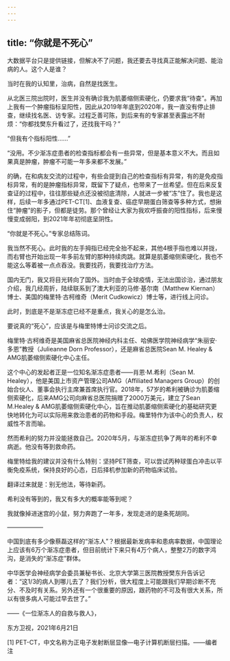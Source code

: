 ```yaml
---
---
---
```

title: “你就是不死心”
---




大数据平台只是提供链接，但解决不了问题，我还要去寻找真正能解决问题、能治病的人。这个人是谁？

当时在我的认知里，治病，自然是找医生。

从北医三院出院时，医生并没有确诊我为肌萎缩侧索硬化，仍要求我“待查”。再加上我有一个肿瘤指标呈阳性，因此从2019年年底到2020年，我一直没有停止排查，继续找名医、访专家。过程乏善可陈，到后来有的专家甚至表露出不耐烦：“你都找樊东升看过了，还找我干吗？”

“但我有个指标阳性……”

“没用。不少渐冻症患者的检查指标都会有一些异常，但是基本意义不大。而且如果真是肿瘤，肿瘤不可能一年多来都不发展。”

的确，在和病友交流的过程中，有些会提到自己的检查指标有异常，有的是免疫指标异常，有的是肿瘤指标异常，既留下了疑点，也带来了一丝希望。但在后来反复查证的过程中，往往那些疑点还没被彻底清除，人就进一步被“冻”住了。我也是这样，后续一年多通过PET-CT[1]、血液复查、癌症早期蛋白筛查等多种方式，想揪住“肿瘤”的影子，但都是徒劳。那个曾经让大家为我欢呼振奋的阳性指标，后来慢慢变成弱阳，到2021年年初彻底呈阴性。

“你就是不死心。”专家总结陈词。

我当然不死心。此时我的左手拇指已经完全抬不起来，其他4根手指也难以并拢，而右臂也开始出现一年多前左臂的那种持续肉跳。就算是肌萎缩侧索硬化，我也不能这么等着被一点点吞没。我要找药，我要找治疗方法。

国内无门，我又将目光转向了国外。当时由于全球疫情，无法出国诊治，通过朋友介绍，我几经周折，陆续联系到了澳大利亚的马修·基尔南（Matthew Kiernan）博士、美国的梅里特·古柯维奇（Merit Cudkowicz）博士等，进行线上问诊。

此时，到底是不是渐冻症已经不是重点，我关心的是怎么治。

要说真的“死心”，应该是与梅里特博士问诊交流之后。

梅里特·古柯维奇是美国麻省总医院神经内科主任、哈佛医学院神经病学“朱丽安·多恩”教授（Julieanne Dorn Professor），还是麻省总医院Sean M. Healey & AMG肌萎缩侧索硬化中心主任。

这个中心的发起者正是一位知名渐冻症患者——肖恩·M.希利（Sean M. Healey），他是美国上市资产管理公司AMG（Affiliated Managers Group）的创始合伙人、董事会执行主席兼首席执行官。2018年，57岁的希利被确诊为肌萎缩侧索硬化，后来AMG公司向麻省总医院捐赠了2000万美元，建立了Sean M.Healey & AMG肌萎缩侧索硬化中心，旨在推动肌萎缩侧索硬化的基础研究更快地转化为可以实际用来救治患者的药物和手段。梅里特作为该中心的负责人，权威性不言而喻。

然而希利的努力并没能拯救自己。2020年5月，与渐冻症抗争了两年的希利不幸病逝。他没有等到救命药。

梅里特给我的建议并没有什么特别：坚持PET筛查，可以尝试丙种球蛋白冲击以平衡免疫系统，保持良好的心态，日后择机参加新的药物临床试验。

翻译过来就是：别无他法，等待新药。

希利没有等到的，我又有多大的概率能等到呢？

我就像掉进迷宫的小鼠，努力奔跑了一年多，发现走进的是条死胡同。

——————


中国到底有多少像蔡磊这样的“渐冻人”？根据最新发病率和患病率数据，中国理论上应该有6万个渐冻症患者，但目前统计下来只有4万个病人，整整2万的数字鸿沟，是消失的“渐冻症”群体。

中华医学会神经病学会委员兼秘书长、北京大学第三医院教授樊东升告诉记者：“这1/3的病人到哪儿去了？我们分析，很大程度上可能跟我们早期诊断不充分、不及时有关系。另外还有一个很重要的原因，跟药物的不可及有很大关系，所以有很多病人可能过早去世了。”

——《一位渐冻人的自救与救人》，

东方卫视，2021年6月21日




[1] PET-CT，中文名称为正电子发射断层显像—电子计算机断层扫描。——编者注